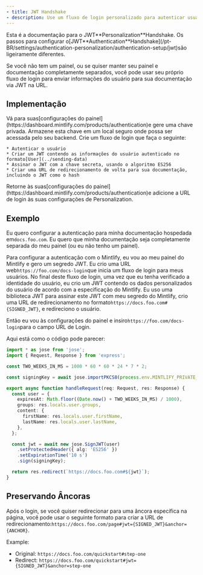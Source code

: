 ```yaml
---
- title: JWT Handshake
- description: Use um fluxo de login personalizado para autenticar usuários
---
```


<Info>
  Esta é a documentação para o JWT**Personalization**Handshake. Os passos para configurar o[JWT**Authentication**Handshake](/pt-BR/settings/authentication-personalization/authentication-setup/jwt)são ligeiramente diferentes.
</Info>

Se você não tem um painel, ou se quiser manter seu painel e documentação completamente separados, você pode usar seu próprio fluxo de login para enviar informações do usuário para sua documentação via JWT na URL.

## Implementação

<Steps>
  <Step title="Gerar uma chave privada">
    Vá para suas[configurações do painel](https://dashboard.mintlify.com/products/authentication)e gere uma chave privada. Armazene esta chave em um local seguro onde possa ser acessada pelo seu backend.
  </Step>

  <Step title="Criar um fluxo de login">
    Crie um fluxo de login que faça o seguinte:

    * Autenticar o usuário
    * Criar um JWT contendo as informações do usuário autenticado no formato[User](../sending-data)
    * Assinar o JWT com a chave secreta, usando o algoritmo ES256
    * Criar uma URL de redirecionamento de volta para sua documentação, incluindo o JWT como o hash
  </Step>

  <Step title="Configurar suas configurações de Personalization">
    Retorne às suas[configurações do painel](https://dashboard.mintlify.com/products/authentication)e adicione a URL de login às suas configurações de Personalization.
  </Step>
</Steps>

## Exemplo

Eu quero configurar a autenticação para minha documentação hospedada em`docs.foo.com`. Eu quero que minha documentação
seja completamente separada do meu painel (ou eu não tenho um painel).

Para configurar a autenticação com o Mintlify, eu vou ao meu painel do Mintlify e gero um
segredo JWT. Eu crio uma URL web`https://foo.com/docs-login`que inicia um fluxo de login
para meus usuários. No final deste fluxo de login, uma vez que eu tenha verificado a identidade do usuário,
eu crio um JWT contendo os dados personalizados do usuário de acordo com a especificação do Mintlify.
Eu uso uma biblioteca JWT para assinar este JWT com meu segredo do Mintlify, crio uma URL de redirecionamento no
formato`https://docs.foo.com#{SIGNED_JWT}`, e redireciono o usuário.

Então eu vou às configurações do painel e insiro`https://foo.com/docs-login`para o
campo URL de Login.

Aqui está como o código pode parecer:

```ts
import * as jose from 'jose';
import { Request, Response } from 'express';

const TWO_WEEKS_IN_MS = 1000 * 60 * 60 * 24 * 7 * 2;

const signingKey = await jose.importPKCS8(process.env.MINTLIFY_PRIVATE_KEY, 'ES256');

export async function handleRequest(req: Request, res: Response) {
  const user = {
    expiresAt: Math.floor((Date.now() + TWO_WEEKS_IN_MS) / 1000),
    groups: res.locals.user.groups,
    content: {
      firstName: res.locals.user.firstName,
      lastName: res.locals.user.lastName,
    },
  };

  const jwt = await new jose.SignJWT(user)
    .setProtectedHeader({ alg: 'ES256' })
    .setExpirationTime('10 s')
    .sign(signingKey);

  return res.redirect(`https://docs.foo.com#${jwt}`);
}

```

## Preservando Âncoras

Após o login, se você quiser redirecionar para uma âncora específica na página, você pode usar o seguinte formato para criar a URL de redirecionamento:`https://docs.foo.com/page#jwt={SIGNED_JWT}&anchor={ANCHOR}`.

Example:

* Original: `https://docs.foo.com/quickstart#step-one`
* Redirect: `https://docs.foo.com/quickstart#jwt={SIGNED_JWT}&anchor=step-one`
